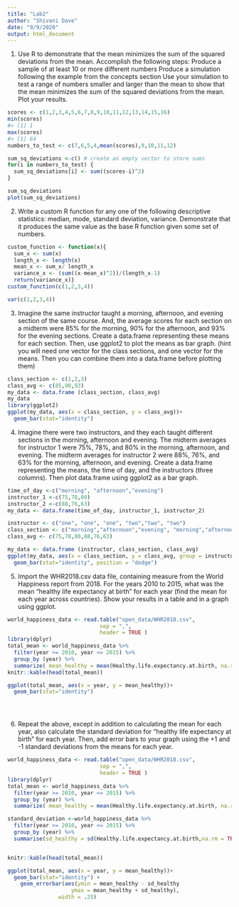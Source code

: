```yaml
---
title: "Lab2"
author: "Shivani Dave"
date: "9/9/2020"
output: html_document
---
```

1. Use R to demonstrate that the mean minimizes the sum of the squared deviations from the mean. Accomplish the following steps:
Produce a sample of at least 10 or more different numbers
Produce a simulation following the example from the concepts section
Use your simulation to test a range of numbers smaller and larger than the mean to show that the mean minimizes the sum of the squared deviations from the mean.
Plot your results.

```r
scores <- c(1,2,3,4,5,6,7,8,9,10,11,12,13,14,15,16)
min(scores)
#> [1] 1
max(scores)
#> [1] 64
numbers_to_test <- c(7,6,5,4,mean(scores),9,10,11,12)

sum_sq_deviations <-c() # create an empty vector to store sums
for(i in numbers_to_test) {
  sum_sq_deviations[i] <- sum((scores-i)^2)
}

sum_sq_deviations
plot(sum_sq_deviations)

```

2. Write a custom R function for any one of the following descriptive statistics: median, mode, standard deviation, variance. Demonstrate that it produces the same value as the base R function given some set of numbers.
```r
custom_function <- function(x){
  sum_x <- sum(x)
  length_x <- length(x)
  mean_x <- sum_x/ length_x
  variance_x <- (sum((x-mean_x)^2))/(length_x-1)
  return(variance_x)}
custom_function(c(1,2,3,4))

var(c(1,2,3,4))

```


3. Imagine the same instructor taught a morning, afternoon, and evening section of the same course. And, the average scores for each section on a midterm were 85% for the morning, 90% for the afternoon, and 93% for the evening sections. Create a data.frame representing these means for each section. Then, use ggplot2 to plot the means as bar graph. (hint you will need one vector for the class sections, and one vector for the means. Then you can combine them into a data.frame before plotting them)
```r
class_section <- c(1,2,3)
class_avg <- c(85,90,93)
my_data <- data.frame (class_section, class_avg)
my_data
library(ggplot2)
ggplot(my_data, aes(x = class_section, y = class_avg))+
  geom_bar(stat="identity")
```


4. Imagine there were two instructors, and they each taught different sections in the morning, afternoon and evening. The midterm averages for instructor 1 were 75%, 78%, and 80% in the morning, afternoon, and evening. The midterm averages for instructor 2 were 88%, 76%, and 63% for the morning, afternoon, and evening. Create a data.frame representing the means, the time of day, and the instructors (three columns). Then plot data.frame using ggplot2 as a bar graph.

```r
time_of_day <-c("morning", "afternoon","evening")
instructor_1 <-c(75,78,80)
instructor_2 <-c(88,76,63)
my_data <- data.frame(time_of_day, instructor_1, instructor_2)
```

```r
instructor <- c("one", "one", "one", "two","two", "two")
class_section <- c("morning","afternoon","evening", "morning","afternoon","evening")
class_avg <- c(75,78,80,88,76,63)

my_data <- data.frame (instructor, class_section, class_avg)
ggplot(my_data, aes(x = class_section, y = class_avg, group = instructor, fill = instructor))+
  geom_bar(stat="identity", position = "dodge")
```




5. Import the WHR2018.csv data file, containing measure from the World Happiness report from 2018. For the years 2010 to 2015, what was the mean “healthy life expectancy at birth” for each year (find the mean for each year across countries). Show your results in a table and in a graph using ggplot.
```r
world_happiness_data <- read.table("open_data/WHR2018.csv",
                             sep = ",", 
                             header = TRUE )
library(dplyr)
total_mean <- world_happiness_data %>%
  filter(year >= 2010, year <= 2015) %>%
  group_by (year) %>%
  summarize( mean_healthy = mean(Healthy.life.expectancy.at.birth, na.rm =TRUE ))
knitr::kable(head(total_mean))

ggplot(total_mean, aes(x = year, y = mean_healthy))+
  geom_bar(stat="identity")





```

6. Repeat the above, except in addition to calculating the mean for each year, also calculate the standard deviation for “healthy life expectancy at birth” for each year. Then, add error bars to your graph using the +1 and -1 standard deviations from the means for each year.

```r
world_happiness_data <- read.table("open_data/WHR2018.csv",
                             sep = ",", 
                             header = TRUE )
library(dplyr)
total_mean <- world_happiness_data %>%
  filter(year >= 2010, year <= 2015) %>%
  group_by (year) %>%
  summarize( mean_healthy = mean(Healthy.life.expectancy.at.birth, na.rm =TRUE ))

standard_deviation <-world_happiness_data %>%
  filter(year >= 2010, year <= 2015) %>%
  group_by (year) %>%
  summarise(sd_healthy = sd(Healthy.life.expectancy.at.birth,na.rm = TRUE))


knitr::kable(head(total_mean))

ggplot(total_mean, aes(x = year, y = mean_healthy))+
  geom_bar(stat="identity") +
    geom_errorbar(aes(ymin = mean_healthy - sd_healthy
                    ymax = mean_healthy + sd_healthy),
                width = .25)
  

```


